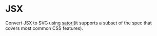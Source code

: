 
# JSX

Convert JSX to SVG using [satori](https://github.com/vercel/satori)(it supports a subset of the spec that covers most common CSS features).

<JSXSandbox />